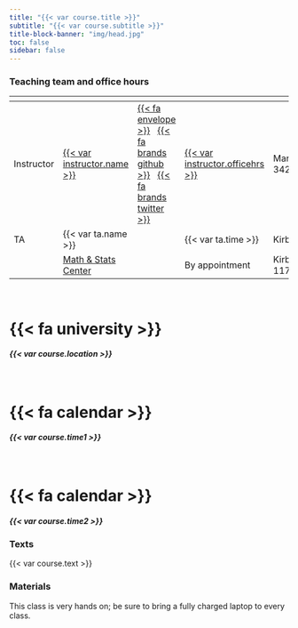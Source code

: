 ```yaml
---
title: "{{< var course.title >}}"
subtitle: "{{< var course.subtitle >}}"
title-block-banner: "img/head.jpg"
toc: false
sidebar: false
---
```




### Teaching team and office hours 

<span></span>     | <span></span>     | <span></span>    | <span></span>    |  <span></span>      
------------------|-------------------|------------------|------------------|------------------ 
Instructor        | [{{< var instructor.name >}}]({{< var instructor.url >}}) | <a href="mailto:{{< var instructor.email >}}" title="email">{{< fa envelope >}}</a> &nbsp; <a href="https://github.com/{{< var instructor.github >}}" title="GitHub">{{< fa brands github >}}</i></a> &nbsp; <a href="https://twitter.com/{{< var instructor.twitter >}}" title="Twitter">{{< fa brands twitter >}}</a> | <a href = "{{< var instructor.appointment_url > }}" >{{< var instructor.officehrs >}}</a> | Manchester 342
TA               | {{< var ta.name >}} | <a href="mailto:{{< var ta.email >}}" title="email"><i class="fa fa-envelope"></i></a> | {{< var ta.time >}}| Kirby 120
<span></span>                  | [Math & Stats Center](https://mathandstatscenter.wfu.edu/) | <a href="mailto:mathandstatscenter@wfu.edu" title="email"><i class="fa fa-envelope"></i></a> &nbsp; | By appointment | Kirby Hall 117

::: {.grid}
::: {.g-col-12 .g-col-sm-6 .g-col-md-4}
<br>

# {{< fa university >}} {.icon}

##### {{< var course.location >}} {.center}
:::

::: {.g-col-12 .g-col-sm-6 .g-col-md-4}
<br>

# {{< fa calendar >}} {.icon}

##### {{< var course.time1 >}}  {.center} 
:::

::: {.g-col-12 .g-col-sm-6 .g-col-md-4}
<br>

# {{< fa calendar >}} {.icon}

##### {{< var course.time2 >}}  {.center}

:::

:::

### Texts

{{< var course.text >}}

### Materials

This class is very hands on; be sure to bring a fully charged laptop to every class.